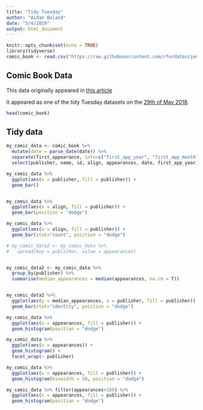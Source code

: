 ```yaml
---
title: "Tidy Tuesday"
author: "Aidan Boland"
date: "5/4/2019"
output: html_document
---
```


```r
knitr::opts_chunk$set(echo = TRUE)
library(tidyverse)
comic_book <- read.csv("https://raw.githubusercontent.com/rfordatascience/tidytuesday/master/data/2018/2018-05-29/week9_comic_characters.csv", stringsAsFactors = FALSE)
```

## Comic Book Data

This data originally appeared in [this article](53eig.ht/2xlfokk)

It appeared as one of the tidy Tuesday datasets on the [29th of May 2018](https://twitter.com/R4DScommunity/status/1001454914411925504).


```r
head(comic_book)
```




## Tidy data


```r
my_comic_data <- comic_book %>%
  mutate(date = parse_date(date)) %>%
  separate(first_appearance, into=c("first_app_year", "first_app_month")) %>%  # already done in the date
  select(publisher, name, id, align, appearances, date, first_app_year, first_app_month)
```



```r

my_comic_data %>% 
  ggplot(aes(x = publisher, fill = publisher)) +
  geom_bar()


my_comic_data %>% 
  ggplot(aes(x = align, fill = publisher)) +
  geom_bar(position = "dodge")

my_comic_data %>% 
  ggplot(aes(x = align, fill = publisher)) +
  geom_bar(stat="count", position = "dodge")
```



```r
# my_comic_data2 <- my_comic_data %>%
#   spread(key = publisher, value = appearances)


my_comic_data2 <- my_comic_data %>%
  group_by(publisher) %>%
  summarise(median_appearances = median(appearances, na.rm = T))


my_comic_data2 %>% 
  ggplot(aes(y = median_appearances, x = publisher, fill = publisher)) +
  geom_bar(stat="identity", position = "dodge")

```


```r

my_comic_data %>% 
  ggplot(aes(x = appearances, fill = publisher)) +
  geom_histogram(position = "dodge")

my_comic_data %>% 
  ggplot(aes(x = appearances)) +
  geom_histogram() +
  facet_wrap(~ publisher)

my_comic_data %>% 
  ggplot(aes(x = appearances, fill = publisher)) +
  geom_histogram(binwidth = 50, position = "dodge")

my_comic_data %>% filter(appearances>100) %>% 
  ggplot(aes(x = appearances, fill = publisher)) +
  geom_histogram(position = "dodge")

```



